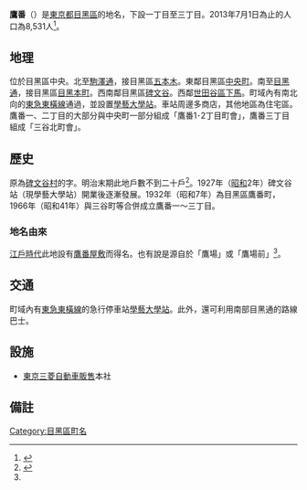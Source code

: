 {{Pathnav|日本|東京都|目黑區|frame=1}}
{{Infobox Settlement
|official_name = 鷹番
|native_name =
|settlement_type = [[町|町]]
|image_skyline =
|imagesize =
|image_caption =
|image_flag =
|image_seal =
| image_map =
| map_caption =
|subdivision_type = [[國家|國家]]
|subdivision_name = [[File:Flag_of_Japan.svg|border]] [[日本|日本]]
|subdivision_type1 = [[都道府縣|都道府縣]]
|subdivision_name1 = [[File:Flag_of_Tokyo_Prefecture.svg|25px]] [[東京都|東京都]]
|subdivision_type2 = [[東京都區部|特別區]]
|subdivision_name2 = [[File:Flag_of_Meguro,_Tokyo.svg|25px]] [[目黑區|目黑區]]
|established_title =
|established_date =
|government_type =
|leader_title =
|leader_name =
|area_magnitude =
|area_total_sq_mi =
|area_total_km2 =
|area_land_sq_mi =
|area_land_km2 =
|area_urban_sq_mi =
|area_urban_km2 =
|area_metro_km2 =
|area_metro_sq_mi =
|population_as_of= 2013年（平成25年）7月1日
|population_footnotes =
|population_total = 8531
|population_urban =
|population_metro =
|population_density_sq_mi =
|population_density_km2 =
| timezone = [[日本標準時間|JST]]
| utc_offset = +9
|timezone_DST =
|utc_offset_DST =
|latd=|latm=|lats=|latNS=
|longd=|longm=|longs=|longEW=
|elevation_footnotes=
|elevation_m =
|elevation_ft =
|postal_code_type = [[郵遞區號|郵遞區號]]
|postal_code = 152-0004
|area_code =
|website =
|footnotes =
}}
'''鷹番'''（{{jpn|j=鷹番|hg=たかばん|rm=Takaban|f=y}}）是[[東京都|東京都]][[目黑區|目黑區]]的地名，下設一丁目至三丁目。2013年7月1日為止的人口為8,531人<ref>{{Cite web |url=http://www.city.meguro.tokyo.jp/gyosei/tokei/tokei/jinko/setaisu/h25/files/mjinko-h2507.xls |title=町丁別世帯数および人口表　平成25年度（2013） |access-date=2013-08-05 |archive-url=https://web.archive.org/web/20200503110305/https://www.city.meguro.tokyo.jp/gyosei/tokei/tokei/jinko/setaisu/h25/files/mjinko-h2507.xls |archive-date=2020-05-03 |dead-url=yes }}</ref>。

== 地理 ==
位於目黑區中央。北至[[東京都道416號古川橋二子玉川線|駒澤通]]，接目黑區[[五本木|五本木]]。東鄰目黑區[[中央町_(目黑區)|中央町]]。南至[[東京都道312號白金台町等等力線|目黑通]]，接目黑區[[目黑本町|目黑本町]]。西南鄰目黑區[[碑文谷|碑文谷]]。西鄰[[世田谷區|世田谷區]][[下馬|下馬]]。町域內有南北向的[[東急東橫線|東急東橫線]]通過，並設置[[學藝大學站|學藝大學站]]。車站周邊多商店，其他地區為住宅區。鷹番一、二丁目的大部分與中央町一部分組成「鷹番1･2丁目町會」，鷹番三丁目組成「三谷北町會」。

== 歷史 ==
原為[[碑文谷|碑文谷村]]的字。明治末期此地戶數不到二十戶<ref name="history">{{Cite web |url=http://www.city.meguro.tokyo.jp/gyosei/shokai_rekishi/konnamachi/michi/chimei/chuo/takaban/index.html |title=目黒の地名　鷹番（たかばん） |accessdate=2013-08-05 |archive-date=2013-07-05 |archive-url=https://web.archive.org/web/20130705231555/http://www.city.meguro.tokyo.jp/gyosei/shokai_rekishi/konnamachi/michi/chimei/chuo/takaban/index.html |dead-url=no }}</ref>。1927年（[[昭和|昭和]]2年）碑文谷站（現學藝大學站）開業後逐漸發展。1932年（昭和7年）為目黑區鷹番町，1966年（昭和41年）與三谷町等合併成立鷹番一～三丁目。

=== 地名由來 ===
[[江戶時代|江戶時代]]此地設有[[鷹番屋敷|鷹番屋敷]]而得名。也有說是源自於「鷹場」或「鷹場前」<ref name= "history" />。

== 交通 ==
町域內有[[東急東橫線|東急東橫線]]的急行停車站[[學藝大學站|學藝大學站]]。此外，還可利用南部目黑通的路線巴士。

== 設施 ==
* [[東京三菱自動車販售|東京三菱自動車販售]]本社

== 備註 ==
{{reflist}}

{{目黑區的町名}}
{{DEFAULTSORT:Takaban}}
[[Category:目黑區町名|Category:目黑區町名]]